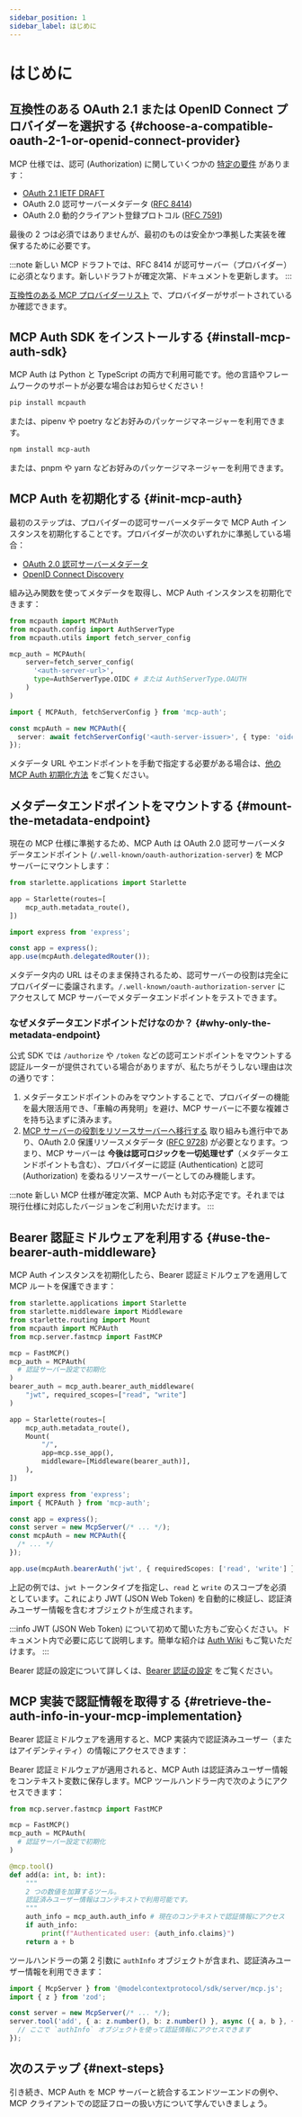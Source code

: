 ```yaml
---
sidebar_position: 1
sidebar_label: はじめに
---
```



# はじめに

## 互換性のある OAuth 2.1 または OpenID Connect プロバイダーを選択する \{#choose-a-compatible-oauth-2-1-or-openid-connect-provider}

MCP 仕様では、認可 (Authorization) に関していくつかの [特定の要件](https://modelcontextprotocol.io/specification/2025-03-26/basic/authorization#1-3-standards-compliance) があります：

- [OAuth 2.1 IETF DRAFT](https://datatracker.ietf.org/doc/html/draft-ietf-oauth-v2-1-12)
- OAuth 2.0 認可サーバーメタデータ ([RFC 8414](https://datatracker.ietf.org/doc/html/rfc8414))
- OAuth 2.0 動的クライアント登録プロトコル ([RFC 7591](https://datatracker.ietf.org/doc/html/rfc7591))

最後の 2 つは必須ではありませんが、最初のものは安全かつ準拠した実装を確保するために必要です。

:::note
新しい MCP ドラフトでは、RFC 8414 が認可サーバー（プロバイダー）に必須となります。新しいドラフトが確定次第、ドキュメントを更新します。
:::

[互換性のある MCP プロバイダーリスト](/provider-list) で、プロバイダーがサポートされているか確認できます。

## MCP Auth SDK をインストールする \{#install-mcp-auth-sdk}

MCP Auth は Python と TypeScript の両方で利用可能です。他の言語やフレームワークのサポートが必要な場合はお知らせください！

<Tabs groupId="sdk">
<TabItem value="python" label="Python">

```bash
pip install mcpauth
```

または、pipenv や poetry などお好みのパッケージマネージャーを利用できます。

</TabItem>
<TabItem value="node" label="Node.js">

```bash
npm install mcp-auth
```

または、pnpm や yarn などお好みのパッケージマネージャーを利用できます。

</TabItem>
</Tabs>

## MCP Auth を初期化する \{#init-mcp-auth}

最初のステップは、プロバイダーの認可サーバーメタデータで MCP Auth インスタンスを初期化することです。プロバイダーが次のいずれかに準拠している場合：

- [OAuth 2.0 認可サーバーメタデータ](https://datatracker.ietf.org/doc/html/rfc8414)
- [OpenID Connect Discovery](https://openid.net/specs/openid-connect-discovery-1_0.html)

組み込み関数を使ってメタデータを取得し、MCP Auth インスタンスを初期化できます：

<Tabs groupId="sdk">
<TabItem value="python" label="Python">

```python
from mcpauth import MCPAuth
from mcpauth.config import AuthServerType
from mcpauth.utils import fetch_server_config

mcp_auth = MCPAuth(
    server=fetch_server_config(
      '<auth-server-url>',
      type=AuthServerType.OIDC # または AuthServerType.OAUTH
    )
)
```

</TabItem>
<TabItem value="node" label="Node.js">

```ts
import { MCPAuth, fetchServerConfig } from 'mcp-auth';

const mcpAuth = new MCPAuth({
  server: await fetchServerConfig('<auth-server-issuer>', { type: 'oidc' }), // または 'oauth'
});
```

</TabItem>
</Tabs>

メタデータ URL やエンドポイントを手動で指定する必要がある場合は、[他の MCP Auth 初期化方法](./configure-server/mcp-auth.mdx#other-ways) をご覧ください。

## メタデータエンドポイントをマウントする \{#mount-the-metadata-endpoint}

現在の MCP 仕様に準拠するため、MCP Auth は OAuth 2.0 認可サーバーメタデータエンドポイント (`/.well-known/oauth-authorization-server`) を MCP サーバーにマウントします：

<Tabs groupId="sdk">
<TabItem value="python" label="Python">

```python
from starlette.applications import Starlette

app = Starlette(routes=[
    mcp_auth.metadata_route(),
])
```

</TabItem>
<TabItem value="node" label="Node.js">

```ts
import express from 'express';

const app = express();
app.use(mcpAuth.delegatedRouter());
```

</TabItem>
</Tabs>

メタデータ内の URL はそのまま保持されるため、認可サーバーの役割は完全にプロバイダーに委譲されます。`/.well-known/oauth-authorization-server` にアクセスして MCP サーバーでメタデータエンドポイントをテストできます。

### なぜメタデータエンドポイントだけなのか？ \{#why-only-the-metadata-endpoint}

公式 SDK では `/authorize` や `/token` などの認可エンドポイントをマウントする認証ルーターが提供されている場合がありますが、私たちがそうしない理由は次の通りです：

1. メタデータエンドポイントのみをマウントすることで、プロバイダーの機能を最大限活用でき、「車輪の再発明」を避け、MCP サーバーに不要な複雑さを持ち込まずに済みます。
2. [MCP サーバーの役割をリソースサーバーへ移行する](https://github.com/modelcontextprotocol/modelcontextprotocol/issues/205) 取り組みも進行中であり、OAuth 2.0 保護リソースメタデータ ([RFC 9728](https://datatracker.ietf.org/doc/html/rfc9728)) が必要となります。つまり、MCP サーバーは **今後は認可ロジックを一切処理せず**（メタデータエンドポイントも含む）、プロバイダーに認証 (Authentication) と認可 (Authorization) を委ねるリソースサーバーとしてのみ機能します。

:::note
新しい MCP 仕様が確定次第、MCP Auth も対応予定です。それまでは現行仕様に対応したバージョンをご利用いただけます。
:::

## Bearer 認証ミドルウェアを利用する \{#use-the-bearer-auth-middleware}

MCP Auth インスタンスを初期化したら、Bearer 認証ミドルウェアを適用して MCP ルートを保護できます：

<Tabs groupId="sdk">
<TabItem value="python" label="Python">

```python
from starlette.applications import Starlette
from starlette.middleware import Middleware
from starlette.routing import Mount
from mcpauth import MCPAuth
from mcp.server.fastmcp import FastMCP

mcp = FastMCP()
mcp_auth = MCPAuth(
  # 認証サーバー設定で初期化
)
bearer_auth = mcp_auth.bearer_auth_middleware(
    "jwt", required_scopes=["read", "write"]
)

app = Starlette(routes=[
    mcp_auth.metadata_route(),
    Mount(
        "/",
        app=mcp.sse_app(),
        middleware=[Middleware(bearer_auth)],
    ),
])
```

</TabItem>
<TabItem value="node" label="Node.js">

```ts
import express from 'express';
import { MCPAuth } from 'mcp-auth';

const app = express();
const server = new McpServer(/* ... */);
const mcpAuth = new MCPAuth({
  /* ... */
});

app.use(mcpAuth.bearerAuth('jwt', { requiredScopes: ['read', 'write'] }));
```

</TabItem>
</Tabs>

上記の例では、`jwt` トークンタイプを指定し、`read` と `write` のスコープを必須としています。これにより JWT (JSON Web Token) を自動的に検証し、認証済みユーザー情報を含むオブジェクトが生成されます。

:::info
JWT (JSON Web Token) について初めて聞いた方もご安心ください。ドキュメント内で必要に応じて説明します。簡単な紹介は [Auth Wiki](https://auth.wiki/jwt) もご覧いただけます。
:::

Bearer 認証の設定について詳しくは、[Bearer 認証の設定](./configure-server/bearer-auth.mdx) をご覧ください。

## MCP 実装で認証情報を取得する \{#retrieve-the-auth-info-in-your-mcp-implementation}

Bearer 認証ミドルウェアを適用すると、MCP 実装内で認証済みユーザー（またはアイデンティティ）の情報にアクセスできます：

<Tabs groupId="sdk">
<TabItem value="python" label="Python">

Bearer 認証ミドルウェアが適用されると、MCP Auth は認証済みユーザー情報をコンテキスト変数に保存します。MCP ツールハンドラー内で次のようにアクセスできます：

```python
from mcp.server.fastmcp import FastMCP

mcp = FastMCP()
mcp_auth = MCPAuth(
  # 認証サーバー設定で初期化
)

@mcp.tool()
def add(a: int, b: int):
    """
    2 つの数値を加算するツール。
    認証済みユーザー情報はコンテキストで利用可能です。
    """
    auth_info = mcp_auth.auth_info # 現在のコンテキストで認証情報にアクセス
    if auth_info:
        print(f"Authenticated user: {auth_info.claims}")
    return a + b
```

</TabItem>
<TabItem value="node" label="Node.js">

ツールハンドラーの第 2 引数に `authInfo` オブジェクトが含まれ、認証済みユーザー情報を利用できます：

```ts
import { McpServer } from '@modelcontextprotocol/sdk/server/mcp.js';
import { z } from 'zod';

const server = new McpServer(/* ... */);
server.tool('add', { a: z.number(), b: z.number() }, async ({ a, b }, { authInfo }) => {
  // ここで `authInfo` オブジェクトを使って認証情報にアクセスできます
});
```

</TabItem>
</Tabs>

## 次のステップ \{#next-steps}

引き続き、MCP Auth を MCP サーバーと統合するエンドツーエンドの例や、MCP クライアントでの認証フローの扱い方について学んでいきましょう。
